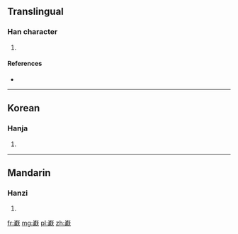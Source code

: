 ==Translingual==

===Han character===
{{Han char|rn=46|rad=山|as=20|sn=23|four=|canj=山卜月大 (UYBK), X山卜月大 (XUYBK)}}

# {{defn|Han|sort=山20}}

====References====
* {{Han ref|kx=0323.101|dkj=08652|dj=0623.180|hdz=80017.040|uh=5DDA|ud=24026}}

----

==Korean==

===Hanja===
{{ko-hanja|hangeul=헌|rv=heon|mr=hŏn}}

# {{defn|lang=ko|sort=山20}}

----

==Mandarin==

===Hanzi===
{{cmn-hanzi|pin=[[yǎn]] ([[yan3]])|wg=yen<sup>3</sup>}}

# {{defn|lang=cmn|sort=山20}}

[[fr:巚]]
[[mg:巚]]
[[pl:巚]]
[[zh:巚]]